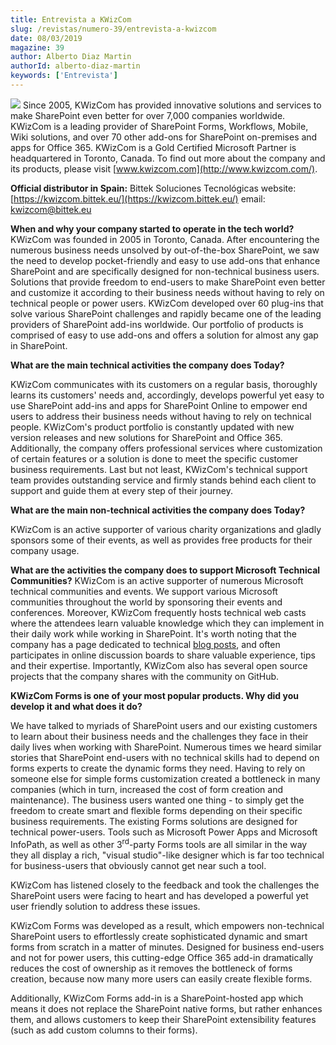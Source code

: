 ```yaml
---
title: Entrevista a KWizCom
slug: /revistas/numero-39/entrevista-a-kwizcom
date: 08/03/2019
magazine: 39
author: Alberto Diaz Martin
authorId: alberto-diaz-martin
keywords: ['Entrevista']
---
```






​![](/../images/partners/KWizCOM.jpg#partner) Since 2005, KWizCom has provided innovative solutions and services to make SharePoint even better for over 7,000 companies worldwide. KWizCom is a leading provider of SharePoint Forms, Workflows, Mobile, Wiki solutions, and over 70 other add-ons for SharePoint on-premises and apps for Office 365. KWizCom is a Gold Certified Microsoft Partner is headquartered in Toronto, Canada. To find out more about the company and its products, please visit [www.kwizcom.com](http://www.kwizcom.com/).

**Official distributor in Spain:** 
Bittek Soluciones Tecnológicas
 website: [https://kwizcom.bittek.eu/](https://kwizcom.bittek.eu/) 
email: [kwizcom@bittek.eu](mailto:kwizcom@bittek.eu)

**When and why your company started to operate in the tech world?**
 KWizCom was founded in 2005 in Toronto, Canada. After encountering the numerous business needs unsolved by out-of-the-box SharePoint, we saw the need to develop pocket-friendly and easy to use add-ons that enhance SharePoint and are specifically designed for non-technical business users. Solutions that provide freedom to end-users to make SharePoint even better and customize it according to their business needs without having to rely on technical people or power users. KWizCom developed over 60 plug-ins that solve various SharePoint challenges and rapidly became one of the leading providers of SharePoint add-ins worldwide. Our portfolio of products is comprised of easy to use add-ons and offers a solution for almost any gap in SharePoint.

**What are the main technical activities the company does Today?**

KWizCom communicates with its customers on a regular basis, thoroughly learns its customers' needs and, accordingly, develops powerful yet easy to use SharePoint add-ins and apps for SharePoint Online to empower end users to address their business needs without having to rely on technical people. KWizCom's product portfolio is constantly updated with new version releases and new solutions for SharePoint and Office 365. Additionally, the company offers professional services where customization of certain features or a solution is done to meet the specific customer business requirements. 
Last but not least, KWizCom's technical support team provides outstanding service and firmly stands behind each client to support and guide them at every step of their journey.

**What are the main non-technical activities the company does Today?**

KWizCom is an active supporter of various charity organizations and gladly sponsors some of their events, as well as provides free products for their company usage.

**What are the activities the company does to support Microsoft Technical Communities?**
 KWizCom is an active supporter of numerous Microsoft technical communities and events. We support various Microsoft communities throughout the world by sponsoring their events and conferences. 
Moreover, KWizCom frequently hosts technical web casts where the attendees learn valuable knowledge which they can implement in their daily work while working in SharePoint. It's worth noting that the company has a page dedicated to technical [blog posts](http://kwizcom.blogspot.com/), and often participates in online discussion boards to share valuable experience, tips and their expertise. Importantly, KWizCom also has several open source projects that the company shares with the community on GitHub.

**KWizCom Forms is one of your most popular products. Why did you develop it and what does it do?**

We have talked to myriads of SharePoint users and our existing customers to learn about their business needs and the challenges they face in their daily lives when working with SharePoint. Numerous times we heard similar stories that SharePoint end-users with no technical skills had to depend on forms experts to create the dynamic forms they need. Having to rely on someone else for simple forms customization created a bottleneck in many companies (which in turn, increased the cost of form creation and maintenance). The business users wanted one thing - to simply get the freedom to create smart and flexible forms depending on their specific business requirements. The existing Forms solutions are designed for technical power-users. Tools such as Microsoft Power Apps and Microsoft InfoPath, as well as other 3<sup>rd</sup>-party Forms tools are all similar in the way they all display a rich, "visual studio"-like designer which is far too technical for business-users that obviously cannot get near such a tool.

KWizCom has listened closely to the feedback and took the challenges the SharePoint users were facing to heart and has developed a powerful yet user friendly solution to address these issues.

KWizCom Forms was developed as a result, which empowers non-technical SharePoint users to effortlessly create sophisticated dynamic and smart forms from scratch in a matter of minutes. Designed for business end-users and not for power users, this cutting-edge Office 365 add-in dramatically reduces the cost of ownership as it removes the bottleneck of forms creation, because now many more users can easily create flexible forms.

Additionally, KWizCom Forms add-in is a SharePoint-hosted app which means it does not replace the SharePoint native forms, but rather enhances them, and allows customers to keep their SharePoint extensibility features (such as add custom columns to their forms).


